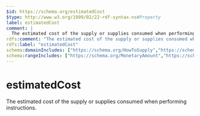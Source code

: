 ```yaml
---
$id: https://schema.org/estimatedCost
$type: http://www.w3.org/1999/02/22-rdf-syntax-ns#Property
label: estimatedCost
comment: |
  The estimated cost of the supply or supplies consumed when performing instructions.
rdfs:comment: "The estimated cost of the supply or supplies consumed when performing instructions."
rdfs:label: "estimatedCost"
schema:domainIncludes: ["https://schema.org/HowToSupply","https://schema.org/HowTo"]
schema:rangeIncludes: ["https://schema.org/MonetaryAmount","https://schema.org/Text"]
---
```


# estimatedCost

The estimated cost of the supply or supplies consumed when performing instructions.


